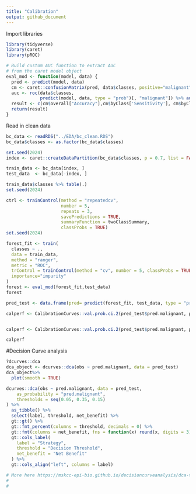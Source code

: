 ```yaml
---
title: "Calibration"
output: github_document
---
```


Import libraries 
```r
library(tidyverse)
library(caret)
library(pROC)

# Build custom AUC function to extract AUC
# from the caret model object
eval_mod <- function(model, data) {
  pred <- predict(model, data)
  cm <- caret::confusionMatrix(pred, data$classes, positive="malignant")
  auc <- roc(data$classes,
             predict(model, data, type = "prob")[, "malignant"]) %>% auc()
  result <- c(cm$overall["Accuracy"],cm$byClass['Sensitivity'], cm$byClass['Specificity'], cm$byClass['F1'],AUC=auc)
  return(result)
}
```

Read in clean data 
```r
bc_data <- readRDS("../EDA/bc_clean.RDS")
bc_data$classes <- as.factor(bc_data$classes)

set.seed(2024)
index <- caret::createDataPartition(bc_data$classes, p = 0.7, list = FALSE)

train_data <- bc_data[index, ]
test_data  <- bc_data[-index, ]

train_data$classes %>% table(.)
set.seed(2024)
```

```r
ctrl <- trainControl(method = "repeatedcv", 
                     number = 5, 
                     repeats = 3,  
                     savePredictions = TRUE,
                     summaryFunction = twoClassSummary,
                     classProbs = TRUE)
set.seed(2024)

forest_fit <- train(
  classes ~ .,
  data = train_data,                         
  method = "ranger",
  metric = "ROC",
  trControl = trainControl(method = "cv", number = 5, classProbs = TRUE, summaryFunction = twoClassSummary),
  importance="impurity"
)
forest <- eval_mod(forest_fit,test_data)
forest
```

```r
pred_test <- data.frame(pred= predict(forest_fit, test_data, type = "prob"), obs = ifelse(test_data$classes=="malignant",1,0)) 

calperf <- CalibrationCurves::val.prob.ci.2(pred_test$pred.malignant, pred_test$obs, logistic.cal = TRUE,  col.log = "orange")


calperf <- CalibrationCurves::val.prob.ci.2(pred_test$pred.malignant, pred_test$obs,allowPerfectPredictions=TRUE, cuts = seq(0,1,by=.2))

calperf
```

#Decision Curve analysis
```r
?dcurves::dca
dca_object <- dcurves::dca(obs ~ pred.malignant, data = pred_test)
dca_object%>%
  plot(smooth = TRUE)

dcurves::dca(obs ~ pred.malignant, data = pred_test,
    as_probability = "pred.malignant",
    thresholds = seq(0.05, 0.35, 0.15)
) %>%
  as_tibble() %>%
  select(label, threshold, net_benefit) %>%
  gt::gt() %>%
  gt::fmt_percent(columns = threshold, decimals = 0) %>%
  gt::fmt(columns = net_benefit, fns = function(x) round(x, digits = 3)) %>%
  gt::cols_label(
    label = "Strategy",
    threshold = "Decision Threshold",
    net_benefit = "Net Benefit"
  ) %>%
  gt::cols_align("left", columns = label)

# More here https://mskcc-epi-bio.github.io/decisioncurveanalysis/dca-tutorial-r.html
# 
# 
```
